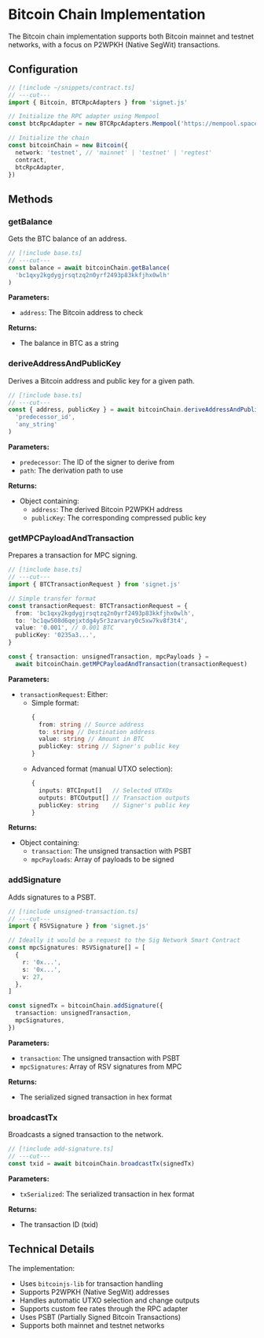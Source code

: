 # Bitcoin Chain Implementation

The Bitcoin chain implementation supports both Bitcoin mainnet and testnet networks, with a focus on P2WPKH (Native SegWit) transactions.

## Configuration

```ts twoslash filename="base.ts"
// [!include ~/snippets/contract.ts]
// ---cut---
import { Bitcoin, BTCRpcAdapters } from 'signet.js'

// Initialize the RPC adapter using Mempool
const btcRpcAdapter = new BTCRpcAdapters.Mempool('https://mempool.space/api')

// Initialize the chain
const bitcoinChain = new Bitcoin({
  network: 'testnet', // 'mainnet' | 'testnet' | 'regtest'
  contract,
  btcRpcAdapter,
})
```

## Methods

### getBalance

Gets the BTC balance of an address.

```ts twoslash
// [!include base.ts]
// ---cut---
const balance = await bitcoinChain.getBalance(
  'bc1qxy2kgdygjrsqtzq2n0yrf2493p83kkfjhx0wlh'
)
```

**Parameters:**

- `address`: The Bitcoin address to check

**Returns:**

- The balance in BTC as a string

### deriveAddressAndPublicKey

Derives a Bitcoin address and public key for a given path.

```ts twoslash
// [!include base.ts]
// ---cut---
const { address, publicKey } = await bitcoinChain.deriveAddressAndPublicKey(
  'predecessor_id',
  'any_string'
)
```

**Parameters:**

- `predecessor`: The ID of the signer to derive from
- `path`: The derivation path to use

**Returns:**

- Object containing:
  - `address`: The derived Bitcoin P2WPKH address
  - `publicKey`: The corresponding compressed public key

### getMPCPayloadAndTransaction

Prepares a transaction for MPC signing.

```ts twoslash filename="unsigned-transaction.ts"
// [!include base.ts]
// ---cut---
import { BTCTransactionRequest } from 'signet.js'

// Simple transfer format
const transactionRequest: BTCTransactionRequest = {
  from: 'bc1qxy2kgdygjrsqtzq2n0yrf2493p83kkfjhx0wlh',
  to: 'bc1qw508d6qejxtdg4y5r3zarvary0c5xw7kv8f3t4',
  value: '0.001', // 0.001 BTC
  publicKey: '0235a3...',
}

const { transaction: unsignedTransaction, mpcPayloads } =
  await bitcoinChain.getMPCPayloadAndTransaction(transactionRequest)
```

**Parameters:**

- `transactionRequest`: Either:
  - Simple format:
    ```ts
    {
      from: string // Source address
      to: string // Destination address
      value: string // Amount in BTC
      publicKey: string // Signer's public key
    }
    ```
  - Advanced format (manual UTXO selection):
    ```ts
    {
      inputs: BTCInput[]   // Selected UTXOs
      outputs: BTCOutput[] // Transaction outputs
      publicKey: string    // Signer's public key
    }
    ```

**Returns:**

- Object containing:
  - `transaction`: The unsigned transaction with PSBT
  - `mpcPayloads`: Array of payloads to be signed

### addSignature

Adds signatures to a PSBT.

```ts twoslash filename="add-signature.ts"
// [!include unsigned-transaction.ts]
// ---cut---
import { RSVSignature } from 'signet.js'

// Ideally it would be a request to the Sig Network Smart Contract
const mpcSignatures: RSVSignature[] = [
  {
    r: '0x...',
    s: '0x...',
    v: 27,
  },
]

const signedTx = bitcoinChain.addSignature({
  transaction: unsignedTransaction,
  mpcSignatures,
})
```

**Parameters:**

- `transaction`: The unsigned transaction with PSBT
- `mpcSignatures`: Array of RSV signatures from MPC

**Returns:**

- The serialized signed transaction in hex format

### broadcastTx

Broadcasts a signed transaction to the network.

```ts twoslash filename="broadcast-tx.ts"
// [!include add-signature.ts]
// ---cut---
const txid = await bitcoinChain.broadcastTx(signedTx)
```

**Parameters:**

- `txSerialized`: The serialized transaction in hex format

**Returns:**

- The transaction ID (txid)

## Technical Details

The implementation:

- Uses `bitcoinjs-lib` for transaction handling
- Supports P2WPKH (Native SegWit) addresses
- Handles automatic UTXO selection and change outputs
- Supports custom fee rates through the RPC adapter
- Uses PSBT (Partially Signed Bitcoin Transactions)
- Supports both mainnet and testnet networks
